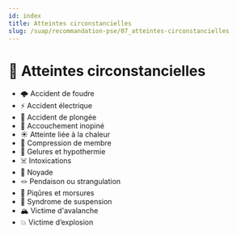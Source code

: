 ---
id: index
title: Atteintes circonstancielles
slug: /suap/recommandation-pse/07_atteintes-circonstancielles
---


# 🚨 Atteintes circonstancielles

- <Link to="/docs/suap/recommandation-pse/07_atteintes-circonstancielles/accident-foudre">🌩️ Accident de foudre</Link>
- <Link to="/docs/suap/recommandation-pse/07_atteintes-circonstancielles/accident-electrique">⚡ Accident électrique</Link>
- <Link to="/docs/suap/recommandation-pse/07_atteintes-circonstancielles/accident-plongee">🤿 Accident de plongée</Link>
- <Link to="/docs/suap/recommandation-pse/07_atteintes-circonstancielles/accouchement">👶 Accouchement inopiné</Link>
- <Link to="/docs/suap/recommandation-pse/07_atteintes-circonstancielles/affectation-chaleur">☀️ Atteinte liée à la chaleur</Link>
- <Link to="/docs/suap/recommandation-pse/07_atteintes-circonstancielles/compression-membre">🦵 Compression de membre</Link>
- <Link to="/docs/suap/recommandation-pse/07_atteintes-circonstancielles/gelures-hypothermie">🧊 Gelures et hypothermie</Link>
- <Link to="/docs/suap/recommandation-pse/07_atteintes-circonstancielles/intoxications">☠️ Intoxications</Link>
- <Link to="/docs/suap/recommandation-pse/07_atteintes-circonstancielles/noyade">🌊 Noyade</Link>
- <Link to="/docs/suap/recommandation-pse/07_atteintes-circonstancielles/pendaison-strangulation">🪢 Pendaison ou strangulation</Link>
- <Link to="/docs/suap/recommandation-pse/07_atteintes-circonstancielles/piqures-et-morsures">🐍 Piqûres et morsures</Link>
- <Link to="/docs/suap/recommandation-pse/07_atteintes-circonstancielles/syndrome-suspension">🧗 Syndrome de suspension</Link>
- <Link to="/docs/suap/recommandation-pse/07_atteintes-circonstancielles/victime-avalanche">🏔️ Victime d'avalanche</Link>
- <Link to="/docs/suap/recommandation-pse/07_atteintes-circonstancielles/victime-explosion">💥 Victime d’explosion</Link>
